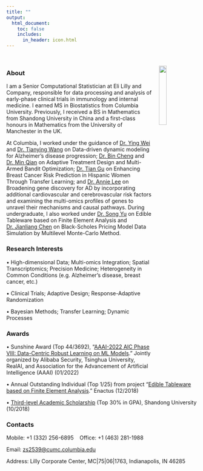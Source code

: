 ```yaml
---
title: ""
output: 
  html_document:
    toc: false
    includes: 
      in_header: icon.html
---
```

&nbsp;

<img src="images/self2.jpg" style="width:20%; margin: 0px 0px 1ch 2ch" align="right">

### About

I am a Senior Computational Statistician at Eli Lilly and Company, responsible for data processing and analysis of early-phase clinical trials in immunology and internal medicine. I earned MS in Biostatistics from Columbia University. Previously, I received a BS in Mathematics from Shandong University in China and a first-class honours in Mathematics from the University of Manchester in the UK.

At Columbia, I worked under the guidance of [Dr. Ying Wei](https://www.publichealth.columbia.edu/profile/ying-wei-phd) and [Dr. Tianying Wang](https://tianyingw.github.io/) on Data-driven dynamic modeling for Alzheimer’s disease progression; [Dr. Bin Cheng](https://www.columbia.edu/~bc2159/index.html) and [Dr. Min Qian](https://www.columbia.edu/%7Emq2158/index.html) on Adaptive Treatment Design and Multi-Armed Bandit Optimization; [Dr. Tian Gu](https://www.publichealth.columbia.edu/profile/tian-gu-phd) on Enhancing Breast Cancer Risk Prediction in Hispanic Women Through Transfer Learning; and [Dr. Annie Lee](https://blogs.cuit.columbia.edu/ajl2199/) on Broadening gene discovery for AD by incorporating additional cardiovascular and cerebrovascular risk factors and examining the multi-omics profiles of genes to unravel their mechanisms and causal pathways. During undergraduate, I also worked under [Dr. Song Yu](http://en.tjsl.sdu.edu.cn/info/1049/1089.htm) on Edible Tableware based on Finite Element Analysis and [Dr. Jianliang Chen](https://faculty.sdu.edu.cn/chenjianliang/en/index.htm) on Black-Scholes Pricing Model Data Simulation by Multilevel Monte-Carlo Method.

### Research Interests

&bull; High-dimensional Data; Multi-omics Integration; Spatial Transcriptomics; Precision Medicine; Heterogeneity in Common Conditions (e.g. Alzheimer’s disease, breast cancer, etc.)

&bull; Clinical Trials; Adaptive Design; Response-Adaptive Randomization

&bull; Bayesian Methods; Transfer Learning; Dynamic Processes

### Awards

&bull; Sunshine Award (Top 44/3692), “[AAAI-2022 AIC Phase VIII: Data-Centric Robust Learning on ML Models](https://tianchi.aliyun.com/competition/entrance/531939/rankingList).” Jointly organized by Alibaba Security, Tsinghua University, RealAI, and Association for the Advancement of Artificial Intelligence (AAAI) (01/2022)

&bull; Annual Outstanding Individual (Top 1/25) from project “[Edible Tableware based on Finite Element Analysis](https://mp.weixin.qq.com/s/skvVfPcQPGasitE5BxjWyg).” Enactus (12/2018)

&bull; [Third-level Academic Scholarship](awards/scholarsdu.pdf) (Top 30% in GPA), Shandong University (10/2018)

### Contacts

<i class="fas fa-phone"></i> Mobile: +1 (332) 256-6895 &nbsp;&nbsp; <i class="fa-solid fa-briefcase"></i> Office: +1 (463) 281-1988

<i class="fas fa-envelope"></i> Email: <zs2539@cumc.columbia.edu>

<i class="fa-solid fa-map-location-dot"></i> Address: Lilly Corporate Center, MC|75|06|1763, Indianapolis, IN 46285